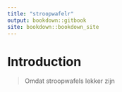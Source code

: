 ```yaml
---
title: "stroopwafelr"
output: bookdown::gitbook
site: bookdown::bookdown_site
---
```


# Introduction


> Omdat stroopwafels lekker zijn